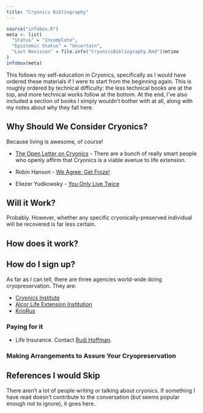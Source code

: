 ```yaml
---
title: "Cryonics Bibliography"
---
```


```r
source("infobox.R")
meta <- list(
  "Status" = "Incomplete",
  "Epistemic Status" = "Uncertain",
  "Last Revision" = file.info("CryonicsBibliography.Rmd")$mtime
)
infobox(meta)
```

This follows my self-education in Cryonics, specifically as I would have ordered these materials if I were to start from the beginning again. This is roughly ordered by technical difficulty: the less technical books are at the top, and more technical works follow at the bottom. At the end, I’ve also included a section of books I simply wouldn’t bother with at all, along with my notes about why they fall here.

## Why Should We Consider Cryonics?

Because living is awesome, of course!

*   [The Open Letter on Cryonics](http://www.evidencebasedcryonics.org/scientists-open-letter-on-cryonics/) - There are a bunch of really smart people who openly affirm that Cryonics is a viable avenue to life extension.

*   Robin Hanson - [We Agree: Get Froze!](http://www.overcomingbias.com/2008/12/we-agree-get-froze.html)
*   Eliezer Yudkowsky - [You Only Live Twice](http://lesswrong.com/lw/wq/you_only_live_twice/)

## Will it Work?

Probably. However, whether any specific cryonically-preserved individual will be recovered is far less certain.

## How does it work?

## How do I sign up?

As far as I can tell, there are three agencies world-wide doing cryopreservation. They are:

*   [Cryonics Institute](http://cryonics.org/become.html)
*   [Alcor Life Extension Institution](http://www.alcor.org/BecomeMember/index.html)
*   [KrioRus](http://www.kriorus.ru/en)

### Paying for it

*   Life Insurance. Contact [Rudi Hoffman](http://www.rudihoffman.com/).

### Making Arrangements to Assure Your Cryopreservation

## References I would Skip

There aren't a lot of people writing or talking about cryonics. If something I have read doesn’t contribute to the conversation (but seems popular enough not to ignore), it goes here.
